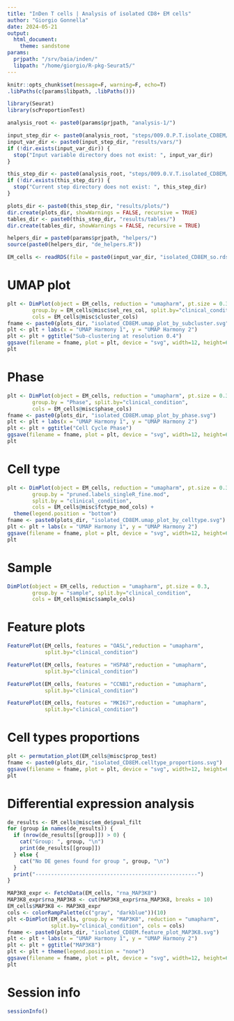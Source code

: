 ```yaml
---
title: "InDen T cells | Analysis of isolated CD8+ EM cells"
author: "Giorgio Gonnella"
date: 2024-05-21
output:
  html_document:
    theme: sandstone
params:
  prjpath: "/srv/baia/inden/"
  libpath: "/home/giorgio/R-pkg-Seurat5/"
---
```


```r
knitr::opts_chunk$set(message=F, warning=F, echo=T)
.libPaths(c(params$libpath, .libPaths()))

library(Seurat)
library(scProportionTest)

analysis_root <- paste0(params$prjpath, "analysis-1/")

input_step_dir <- paste0(analysis_root, "steps/009.0.P.T.isolate_CD8EM/")
input_var_dir <- paste0(input_step_dir, "results/vars/")
if (!dir.exists(input_var_dir)) {
  stop("Input variable directory does not exist: ", input_var_dir)
}

this_step_dir <- paste0(analysis_root, "steps/009.0.V.T.isolated_CD8EM/")
if (!dir.exists(this_step_dir)) {
  stop("Current step directory does not exist: ", this_step_dir)
}

plots_dir <- paste0(this_step_dir, "results/plots/")
dir.create(plots_dir, showWarnings = FALSE, recursive = TRUE)
tables_dir <- paste0(this_step_dir, "results/tables/")
dir.create(tables_dir, showWarnings = FALSE, recursive = TRUE)

helpers_dir = paste0(params$prjpath, "helpers/")
source(paste0(helpers_dir, "de_helpers.R"))
```

```r
EM_cells <- readRDS(file = paste0(input_var_dir, "isolated_CD8EM_so.rds"))
```

# UMAP plot

```r
plt <- DimPlot(object = EM_cells, reduction = "umapharm", pt.size = 0.3,
        group.by = EM_cells@misc$sel_res_col, split.by="clinical_condition",
        cols = EM_cells@misc$cluster_cols)
fname <- paste0(plots_dir, "isolated_CD8EM.umap_plot_by_subcluster.svg")
plt <- plt + labs(x = "UMAP Harmony 1", y = "UMAP Harmony 2")
plt <- plt + ggtitle("Sub-clustering at resolution 0.4")
ggsave(filename = fname, plot = plt, device = "svg", width=12, height=6)
plt
```

# Phase

```r
plt <- DimPlot(object = EM_cells, reduction = "umapharm", pt.size = 0.3,
        group.by = "Phase", split.by="clinical_condition",
        cols = EM_cells@misc$phase_cols)
fname <- paste0(plots_dir, "isolated_CD8EM.umap_plot_by_phase.svg")
plt <- plt + labs(x = "UMAP Harmony 1", y = "UMAP Harmony 2")
plt <- plt + ggtitle("Cell Cycle Phase")
ggsave(filename = fname, plot = plt, device = "svg", width=12, height=6)
plt
```

# Cell type

```r
plt <- DimPlot(object = EM_cells, reduction = "umapharm", pt.size = 0.3,
        group.by = "pruned.labels_singleR_fine.mod",
        split.by = "clinical_condition",
        cols = EM_cells@misc$fctype_mod_cols) +
  theme(legend.position = "bottom")
fname <- paste0(plots_dir, "isolated_CD8EM.umap_plot_by_celltype.svg")
plt <- plt + labs(x = "UMAP Harmony 1", y = "UMAP Harmony 2")
ggsave(filename = fname, plot = plt, device = "svg", width=12, height=6)
plt
```

# Sample

```r
DimPlot(object = EM_cells, reduction = "umapharm", pt.size = 0.3,
        group.by = "sample", split.by="clinical_condition",
        cols = EM_cells@misc$sample_cols)
```

# Feature plots

```r
FeaturePlot(EM_cells, features = "OASL",reduction = "umapharm",
            split.by="clinical_condition")
```

```r
FeaturePlot(EM_cells, features = "HSPA8",reduction = "umapharm",
            split.by="clinical_condition")
```

```r
FeaturePlot(EM_cells, features = "CCNB1",reduction = "umapharm",
            split.by="clinical_condition")
```

```r
FeaturePlot(EM_cells, features = "MKI67",reduction = "umapharm",
            split.by="clinical_condition")
```

# Cell types proportions

```r
plt <- permutation_plot(EM_cells@misc$prop_test)
fname <- paste0(plots_dir, "isolated_CD8EM.celltype_proportions.svg")
ggsave(filename = fname, plot = plt, device = "svg", width=12, height=6)
plt
```

# Differential expression analysis

```r
de_results <- EM_cells@misc$em_de$pval_filt
for (group in names(de_results)) {
  if (nrow(de_results[[group]]) > 0) {
    cat("Group: ", group, "\n")
    print(de_results[[group]])
  } else {
    cat("No DE genes found for group ", group, "\n")
  }
  print("----------------------------------------------------")
}
```

```r
MAP3K8_expr <- FetchData(EM_cells, "rna_MAP3K8")
MAP3K8_expr$rna_MAP3K8 <- cut(MAP3K8_expr$rna_MAP3K8, breaks = 10)
EM_cells$MAP3K8 <- MAP3K8_expr
cols <- colorRampPalette(c("gray", "darkblue"))(10)
plt <-DimPlot(EM_cells, group.by = "MAP3K8", reduction = "umapharm",
              split.by="clinical_condition", cols = cols)
fname <- paste0(plots_dir, "isolated_CD8EM.feature_plot_MAP3K8.svg")
plt <- plt + labs(x = "UMAP Harmony 1", y = "UMAP Harmony 2")
plt <- plt + ggtitle("MAP3K8")
plt <- plt + theme(legend.position = "none")
ggsave(filename = fname, plot = plt, device = "svg", width=12, height=6)
plt
```

# Session info

```r
sessionInfo()
```
